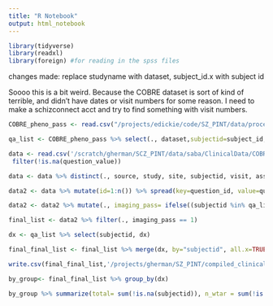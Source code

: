 ```yaml
---
title: "R Notebook"
output: html_notebook
---
```



```r
library(tidyverse)
library(readxl)
library(foreign) #for reading in the spss files
```
changes made: replace studyname with dataset, subject_id.x with subject id

Soooo this is a bit weird. Because the COBRE dataset is sort of kind of terrible, and didn't have dates or visit numbers for some reason. I need to make a schizconnect acct and try to find something with visit numbers. 

```r
COBRE_pheno_pass <- read.csv("/projects/edickie/code/SZ_PINT/data/processed/pheno/20200202_pheno_qapass.csv", stringsAsFactors = FALSE) %>% filter(., dataset=="COBRE")%>% mutate_all(trimws) %>% mutate_all(na_if,"NA") %>% mutate_all(na_if, "") %>% mutate_all(na_if, " ") 

qa_list <- COBRE_pheno_pass %>% select(., dataset,subjectid=subject_id, sex = Sex, dx = DX, Age)

```


```r
data <- read.csv('/scratch/gherman/SCZ_PINT/data/saba/ClinicalData/COBRE/schizconnect_COBRE_assessmentData_2963.csv', stringsAsFactors= FALSE, na.strings=c("","NA", " ", "N/A"))   %>% mutate_all(trimws) %>% mutate_all(na_if,"NA") %>% mutate_all(na_if, "") %>% mutate_all(na_if, " ")  %>% mutate_all(na_if, "MD") %>%
 filter(!is.na(question_value))

data <- data %>% distinct(., source, study, site, subjectid, visit, assessment, assessment_description, question_id, question_value, .keep_all=TRUE) %>% select(subjectid, question_id,question_value)
```

```r

data2 <- data %>% mutate(id=1:n()) %>% spread(key=question_id, value=question_value) %>% select(-id)
```


```r
data2 <- data2 %>% mutate(., imaging_pass= ifelse((subjectid %in% qa_list$subjectid), 1, 0)) %>% gather(., key = "variable", value="value", -subjectid, na.rm=TRUE)%>%  distinct(subjectid, variable, .keep_all=TRUE)%>% spread(., key=variable,value=value)

final_list <- data2 %>% filter(., imaging_pass == 1) 

dx <- qa_list %>% select(subjectid, dx)

final_final_list <- final_list %>% merge(dx, by="subjectid", all.x=TRUE)

write.csv(final_final_list,'/projects/gherman/SZ_PINT/compiled_clinical/cleaner_data_sets/COBRE_arranged_2020.csv')


```

```r

by_group<- final_final_list %>% group_by(dx)

by_group %>% summarize(total= sum(!is.na(subjectid)), n_wtar = sum(!is.na(CNP_05)), n_wasi= sum(!is.na(CNP_09)), n_panss = sum(!is.na(FIPAN_1)), n_scid = sum(!is.na(SCIDII_01)))
```



